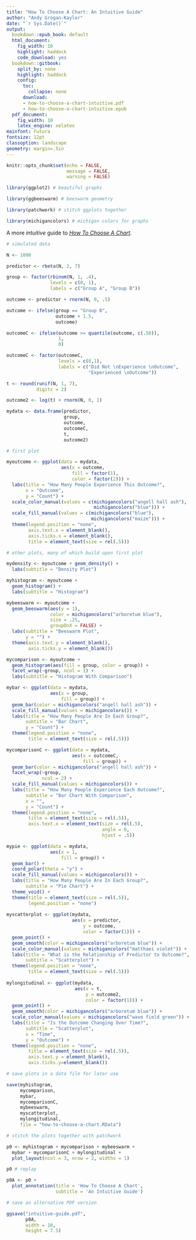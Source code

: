 ```yaml
---
title: "How To Choose A Chart: An Intuitive Guide"
author: "Andy Grogan-Kaylor"
date: "`r Sys.Date()`"
output:
  bookdown::epub_book: default  
  html_document:
    fig_width: 10
    highlight: haddock
    code_download: yes
  bookdown::gitbook:
    split_by: none
    highlight: haddock
    config:
      toc:
        collapse: none
      download:
      - how-to-choose-a-chart-intuitive.pdf
      - how-to-choose-a-chart-intuitive.epub
  pdf_document: 
    fig_width: 10
    latex_engine: xelatex
mainfont: Futura
fontsize: 12pt
classoption: landscape
geometry: margin=.5in
---
```


```r

knitr::opts_chunk$set(echo = FALSE,
                      message = FALSE,
                      warning = FALSE)

library(ggplot2) # beautiful graphs

library(ggbeeswarm) # beeswarm geometry

library(patchwork) # stitch ggplots together

library(michigancolors) # michigan colors for graphs

```

A more *intuitive* guide to [*How To Choose A Chart*](https://agrogan1.github.io/dataviz/how-to-choose-a-chart/how-to-choose-a-chart-a-visual-guide.pdf).

```r

# simulated data

N <- 1000

predictor <- rbeta(N, 2, 7)

group <- factor(rbinom(N, 1, .4),
                levels = c(0, 1),
                labels = c("Group A", "Group B"))

outcome <- predictor + rnorm(N, 0, .5)

outcome <- ifelse(group == "Group B",
                  outcome + 1.5,
                  outcome)

outcomeC <- ifelse(outcome >= quantile(outcome, c(.50)),
                   1,
                   0)

outcomeC <- factor(outcomeC,
                   levels = c(0,1),
                   labels = c("Did Not \nExperience \nOutcome", 
                              "Experienced \nOutcome"))

t <- round(runif(N, 1, 7), 
           digits = 2)

outcome2 <- log(t) + rnorm(N, 0, 1)

mydata <- data.frame(predictor, 
                     group, 
                     outcome, 
                     outcomeC,
                     t,
                     outcome2)


```

```r

# first plot

myoutcome <- ggplot(data = mydata,
                    aes(x = outcome,
                        fill = factor(1),
                        color = factor(2))) +
  labs(title = "How Many People Experience This Outcome?",
       x = "Outcome",
       y = "Count") +
  scale_color_manual(values = c(michigancolors("angell hall ash"), 
                                michigancolors("blue"))) +
  scale_fill_manual(values = c(michigancolors("blue"),
                               michigancolors("maize"))) +
  theme(legend.position = "none",
        axis.text.x = element_blank(),
        axis.ticks.x = element_blank(),
        title = element_text(size = rel(.5)))

```

```r

# other plots, many of which build upon first plot

mydensity <- myoutcome + geom_density() +
  labs(subtitle = "Density Plot")

myhistogram <- myoutcome + 
  geom_histogram() +
  labs(subtitle = "Histogram")

mybeeswarm <- myoutcome + 
  geom_beeswarm(aes(y = 1), 
                color = michigancolors("arboretum blue"),
                size = .25,
                groupOnX = FALSE) +
  labs(subtitle = "Beeswarm Plot",
       y = "") +
  theme(axis.text.y = element_blank(),
        axis.ticks.y = element_blank())

mycomparison <- myoutcome + 
  geom_histogram(aes(fill = group, color = group)) + 
  facet_wrap(~group, ncol = 1) +
  labs(subtitle = "Histogram With Comparison")

mybar <- ggplot(data = mydata,
                aes(x = group,
                    fill = group)) +
  geom_bar(color = michigancolors("angell hall ash")) +
  scale_fill_manual(values = michigancolors()) +
  labs(title = "How Many People Are In Each Group?",
       subtitle = "Bar Chart",
       y = "Count") +
  theme(legend.position = "none",
        title = element_text(size = rel(.5)))

mycomparisonC <- ggplot(data = mydata,
                        aes(x = outcomeC,
                            fill = group)) +
  geom_bar(color = michigancolors("angell hall ash")) + 
  facet_wrap(~group,
             ncol = 2) +
  scale_fill_manual(values = michigancolors()) +
  labs(title = "How Many People Experience Each Outcome?",
       subtitle = "Bar Chart With Comparison",
       x = "",
       y = "Count") +
  theme(legend.position = "none",
        title = element_text(size = rel(.5)),
        axis.text.x = element_text(size = rel(.5),
                                   angle = 0,
                                   hjust = .5))

mypie <- ggplot(data = mydata,
                aes(x = 1,
                    fill = group)) +
  geom_bar() +
  coord_polar(theta = "y") +
  scale_fill_manual(values = michigancolors()) +
  labs(title = "How Many People Are In Each Group?",
       subtitle = "Pie Chart") +
  theme_void() +
  theme(title = element_text(size = rel(.5)),
        legend.position = "none")
  
myscatterplot <- ggplot(mydata,
                        aes(x = predictor,
                            y = outcome,
                            color = factor(1))) +
  geom_point() +
  geom_smooth(color = michigancolors("arboretum blue")) +
  scale_color_manual(values = michigancolors("matthaei violet")) +
  labs(title = "What is the Relationship of Predictor to Outcome?",
       subtitle = "Scatterplot") +
  theme(legend.position = "none",
        title = element_text(size = rel(.5)))
  
mylongitudinal <- ggplot(mydata,
                         aes(x = t,
                             y = outcome2,
                             color = factor(1))) +
  geom_point() +
  geom_smooth(color = michigancolors("arboretum blue")) +
  scale_color_manual(values = michigancolors("wave field green")) +
  labs(title = "Is the Outcome Changing Over Time?",
       subtitle = "Scatterplot",
       x = "Time",
       y = "Outcome") +
  theme(legend.position = "none",
        title = element_text(size = rel(.5)),
        axis.text.y = element_blank(),
        axis.ticks.y=element_blank())

```

```r

# save plots in a data file for later use

save(myhistogram, 
     mycomparison,
     mybar,
     mycomparisonC,
     mybeeswarm,
     myscatterplot,
     mylongitudinal,
     file = "how-to-choose-a-chart.RData")

```

```r

# stitch the plots together with patchwork

p0 <- myhistogram + mycomparison + mybeeswarm +
  mybar + mycomparisonC + mylongitudinal +
  plot_layout(ncol = 3, nrow = 2, widths = 1)

p0 # replay

p0A <- p0 + 
  plot_annotation(title = 'How To Choose A Chart', 
                  subtitle = 'An Intuitive Guide')

# save an alternative PDF version

ggsave("intuitive-guide.pdf", 
       p0A,
       width = 10, 
       height = 7.5)

```

